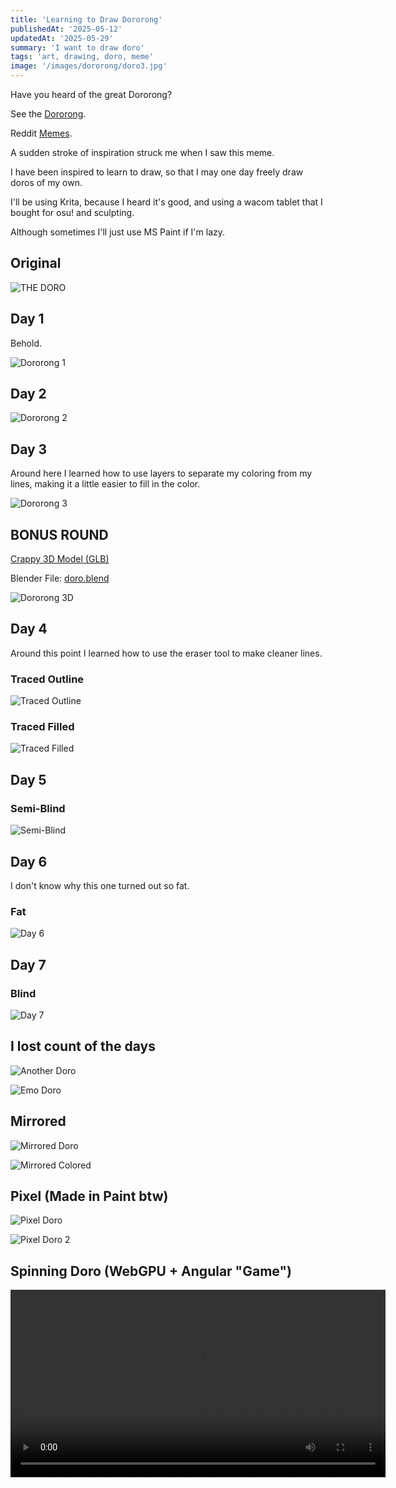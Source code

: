 ```yaml
---
title: 'Learning to Draw Dororong'
publishedAt: '2025-05-12'
updatedAt: '2025-05-29'
summary: 'I want to draw doro'
tags: 'art, drawing, doro, meme'
image: '/images/dororong/doro3.jpg'
---
```


Have you heard of the great Dororong?

See the [Dororong](https://knowyourmeme.com/memes/dororong).

Reddit [Memes](https://www.reddit.com/r/NikkeMobile/comments/1gmbg6a/hi_im_new_to_the_sub_and_i_would_like_to_see_your/).

A sudden stroke of inspiration struck me when I saw this meme. 

I have been inspired to learn to draw, so that I may one day freely draw doros of my own.

I'll be using Krita, because I heard it's good, and using a wacom tablet that I bought for osu! and sculpting.

Although sometimes I'll just use MS Paint if I'm lazy.

## Original
![THE DORO](/images/dororong/doro-original.webp)

## Day 1
Behold.

![Dororong 1](/images/dororong/doro1.jpg)

## Day 2
![Dororong 2](/images/dororong/doro2.jpg)

## Day 3
Around here I learned how to use layers to separate my coloring from my lines, making it a little easier to fill in the color.

![Dororong 3](/images/dororong/doro3.jpg)

## BONUS ROUND
[Crappy 3D Model (GLB)](/models/doro.glb)

Blender File: [doro.blend](/blender/doro.blend)

![Dororong 3D](/images/dororong/doro-3d-1.png)

## Day 4
Around this point I learned how to use the eraser tool to make cleaner lines.

### Traced Outline
![Traced Outline](/images/dororong/doro_traced.jpg)

### Traced Filled
![Traced Filled](/images/dororong/doro_traced2.jpg)

## Day 5
### Semi-Blind
![Semi-Blind](/images/dororong/doro4.jpg)

## Day 6
I don't know why this one turned out so fat.
### Fat
![Day 6](/images/dororong/doro6-fat.jpg)

## Day 7
### Blind
![Day 7](/images/dororong/doro7-blind.jpg)

## I lost count of the days
![Another Doro](/images/dororong/doro8.webp)

![Emo Doro](/images/dororong/doro9-blind-emo.webp)

## Mirrored
![Mirrored Doro](/images/dororong/doro-10.webp)

![Mirrored Colored](/images/dororong/doro-10-colored.webp)

## Pixel (Made in Paint btw)
![Pixel Doro](/images/dororong/doro-pixel.png)

![Pixel Doro 2](/images/dororong/doro-pixel2.png)

## Spinning Doro (WebGPU + Angular "Game")
<video width="600" height="300" controls preload="true" autoPlay={true} loop={true}>
    <source src="/videos/dororong/dowo.mp4" type="video/mp4" />
    Your browser does not support the video tag.
</video>
